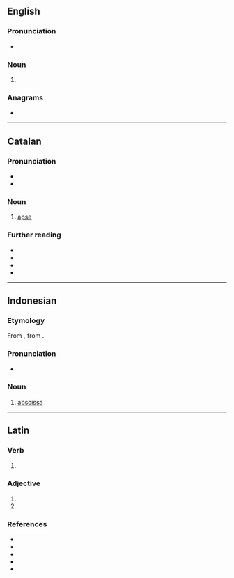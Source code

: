 ==English==

===Pronunciation===
* {{a|US}} {{IPA|en|/ˈæb.sɪs/}}

===Noun===
{{en-noun|absides}}

# {{alternative spelling of|en|apsis}}

===Anagrams===
* {{anagrams|en|a=abiss|basis|bassi|isbas}}

----

==Catalan==
{{wikipedia|lang=ca}}

===Pronunciation===
* {{ca-IPA}}
* {{audio|ca|LL-Q7026 (cat)-Toniher-absis.wav|Audio (Catalonia)}}

===Noun===
{{ca-noun|m|absis}}

# [[apse]]

===Further reading===
* {{R:IEC2}}
* {{R:GDLC}}
* {{R:DNV}}
* {{R:DCVB}}

{{topics|ca|Architecture}}

----

==Indonesian==

===Etymology===
From {{bor|id|nl|abscis}}, from {{der|id|la|abscissa}}.

===Pronunciation===
* {{IPA|id|[apsɪs]}}

===Noun===
{{id-noun}}

# [[abscissa]]

----

==Latin==

===Verb===
{{la-verb-form|absīs}}

# {{inflection of|la|absum||2|s|pres|actv|subj}}

===Adjective===
{{la-adj-form|absīs}}

# {{inflection of|la|absus||dat|m//f//n|p}}
# {{inflection of|la|absus||abl|m//f//n|p}}

===References===
* {{R:L&S}}
* {{R:du Cange}}
* {{R:Gaffiot}}
* {{R:Peck}}
* {{R:Smith's Antiquities}}